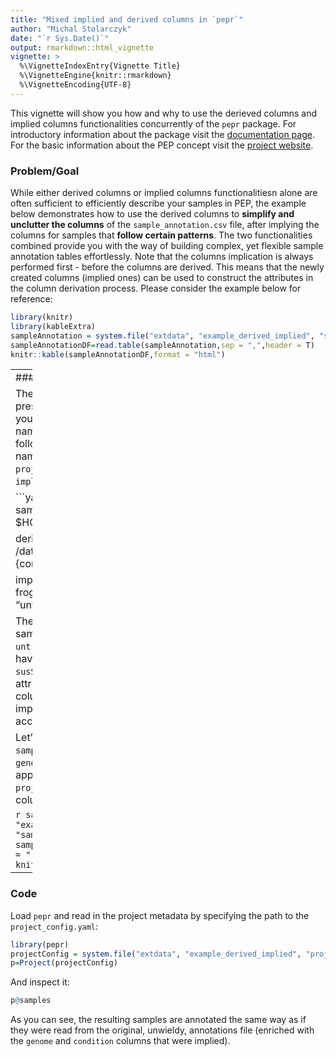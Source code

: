 ```yaml
---
title: "Mixed implied and derived columns in `pepr`"
author: "Michal Stolarczyk"
date: "`r Sys.Date()`"
output: rmarkdown::html_vignette
vignette: >
  %\VignetteIndexEntry{Vignette Title}
  %\VignetteEngine{knitr::rmarkdown}
  %\VignetteEncoding{UTF-8}
---
```


This vignette will show you how and why to use the derieved columns and implied columns functionalities concurrently of the `pepr` package. For introductory information about the package visit the [documentation page](http://code.databio.org/pepr/index.html). For the basic information about the PEP concept visit the [project website](https://pepkit.github.io/).

### Problem/Goal
While either derived columns or implied columns functionalitiesn alone are often sufficient to efficiently describe your samples in PEP, the example below demonstrates how to use the derived columns to **simplify and unclutter the columns** of the `sample_annotation.csv` file, after implying the columns for samples that **follow certain patterns**. The two functionalities combined provide you with the way of building complex, yet flexible sample annotation tables effortlessly. Note that the columns implication is always performed first - before the columns are derived. This means that the newly created columns (implied ones) can be used to construct the attributes in the column derivation process. Please consider the example below for reference:

```r
library(knitr)
library(kableExtra)
sampleAnnotation = system.file("extdata", "example_derived_implied", "sample_annotation_pre.csv", package="pepr")
sampleAnnotationDF=read.table(sampleAnnotation,sep = ",",header = T)
knitr::kable(sampleAnnotationDF,format = "html") 
```
----
### Solution

The specification of detailed file paths/names (as presented above) is cumbersome. In order to make your life easier just find the patterns that the file names in `file_path` column of `sample_annotation.csv` follow, imply needed attributes and derive the file names. This multi step process is orchestrated by the `project_config.yaml` file via the `derived_columns` and `implied_columns` sections:

```yaml
metadata:
    sample_annotation: sample_annotation.csv
    output_dir: $HOME/hello_looper_results

derived_columns: [file_path]
data_sources:
    source1: /data/lab/project/{organism}_{genome}_{condition}.fastq

implied_columns:
    organism:
        pig:
            genome: "susScr11"
        frog:
            genome: "xenTro9"
    time:
        0:
            condition: "untreated"
        1:
            condition: "treated"
```

The `*_untreated` files are clearly associated with the samples that are labeled with `time` 0. Therefore the `untreated` attribute is implied for the samples which have 0 in the `time` columns. Similarly, the codes `susScr11` and `xenTro9` are associated with the attributes in the `oragnism` column. Therefore, the column `condion` that consists of those two codes is implied from the attributes in the `organism` column according to the `project_config.yaml`. 

Let's introduce a few modifications to the original `sample_annotation.csv` file to imply the columns `genome` and `condition` and subsequently map the appropriate data sources from the `project_config.yaml` with attributes in the derived column - `[file_path]`:

```r
sampleAnnotation = system.file("extdata", "example_derived_implied", "sample_annotation.csv", package="pepr")
sampleAnnotationDF=read.table(sampleAnnotation,sep = ",",header = T)
knitr::kable(sampleAnnotationDF,format = "html") 
```

----
### Code
Load `pepr` and read in the project metadata by specifying the path to the `project_config.yaml`:

```r
library(pepr)
projectConfig = system.file("extdata", "example_derived_implied", "project_config.yaml", package="pepr")
p=Project(projectConfig)
```

And inspect it:

```r
p@samples
```

As you can see, the resulting samples are annotated the same way as if they were read from the original, unwieldy, annotations file (enriched with the `genome` and `condition` columns that were implied).


